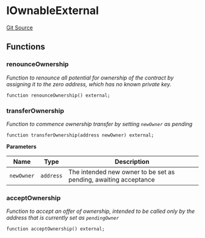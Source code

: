 # IOwnableExternal
[Git Source](https://github.com/0xStation/0xrails/blob/491ae339f09853335dba9e897f46862d776d54b5/src/access/ownable/interface/IOwnable.sol)


## Functions
### renounceOwnership

*Function to renounce all potential for ownership of the contract
by assigning it to the zero address, which has no known private key.*


```solidity
function renounceOwnership() external;
```

### transferOwnership

*Function to commence ownership transfer by setting `newOwner` as pending*


```solidity
function transferOwnership(address newOwner) external;
```
**Parameters**

|Name|Type|Description|
|----|----|-----------|
|`newOwner`|`address`|The intended new owner to be set as pending, awaiting acceptance|


### acceptOwnership

*Function to accept an offer of ownership, intended to be called
only by the address that is currently set as `pendingOwner`*


```solidity
function acceptOwnership() external;
```

